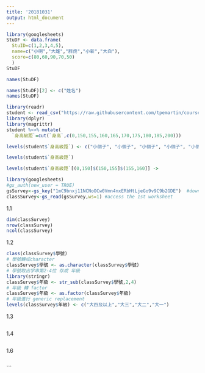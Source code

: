 ```yaml
---
title: '20181031'
output: html_document
---
```

```r
library(googlesheets)
StuDF <- data.frame(
  StuID=c(1,2,3,4,5),
  name=c("小明","大雄","胖虎","小新","大白"),
  score=c(80,60,90,70,50)
  )
StuDF 

```

```r
names(StuDF)

```

```r
names(StuDF)[2] <- c("姓名")
names(StuDF)
```

```r
library(readr)
student <- read_csv("https://raw.githubusercontent.com/tpemartin/course-107-1-programming-for-data-science/master/data/student.csv")
library(dplyr)
library(magrittr)
student %<>% mutate(
  `身高級距`=cut(`身高`,c(0,150,155,160,165,170,175,180,185,200)))
```

```r
levels(student$`身高級距`) <- c("小個子", "小個子", "小個子", "小個子", "小個子", "中等個子", "中等個子","高個子", "高個子","高個子")

levels(student$`身高級距`)
```

```r
levels(student$`身高級距`[(0,150]$(150,155]$(155,160]] -> 
```

```r

library(googlesheets)
#gs_auth(new_user = TRUE)
gsSurvey<-gs_key("1mC9bnxj11NCNoOCw0Vmn4nxERbHtLjeGo9v9C9b2GDE")  #download sheet information as an object
classSurvey<-gs_read(gsSurvey,ws=1) #access the 1st worksheet
```

1.1
```r
dim(classSurvey)
nrow(classSurvey)
ncol(classSurvey)
```

1.2
```r
class(classSurvey$學號)
# 學號轉成character
classSurvey$學號 <- as.character(classSurvey$學號)
# 學號取出字串第2-4位 存成 年級
library(stringr)
classSurvey$年級 <- str_sub(classSurvey$學號,2,4)
# 年級 轉 factor
classSurvey$年級 <- as.factor(classSurvey$年級)
# 年級進行 generic replacement
levels(classSurvey$年級) <- c("大四及以上","大三","大二","大一")
```

1.3
```r
```

1.4
```r
```

1.6
```r
```

```

